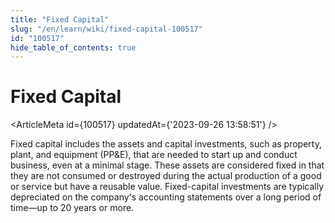 ```yaml
---
title: "Fixed Capital"
slug: "/en/learn/wiki/fixed-capital-100517"
id: "100517"
hide_table_of_contents: true
---
```



# Fixed Capital

<ArticleMeta id={100517} updatedAt={'2023-09-26 13:58:51'} />
<div className='border-solid border-b border-t-0 my-4 border-[var(--ifm-color-gray-300)]' />

Fixed capital includes the assets and capital investments, such as property, plant, and equipment (PP&E), that are needed to start up and conduct business, even at a minimal stage. These assets are considered fixed in that they are not consumed or destroyed during the actual production of a good or service but have a reusable value. Fixed-capital investments are typically depreciated on the company's accounting statements over a long period of time—up to 20 years or more.
